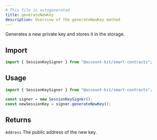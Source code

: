 ```yaml
---
# This file is autogenerated
title: generateNewKey
description: Overview of the generateNewKey method
---
```



Generates a new private key and stores it in the storage.

## Import

```ts
import { SessionKeySigner } from "@account-kit/smart-contracts";
```

## Usage

```ts
import { SessionKeySigner } from "@account-kit/smart-contracts";

const signer = new SessionKeySigner();
const newSessionKey = signer.generateNewKey();
```

## Returns

`Address`
The public address of the new key.
